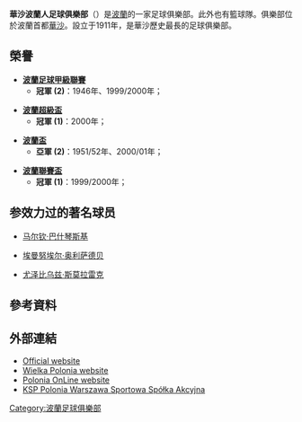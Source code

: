 {{Football club infobox 
| clubname = 華沙普隆尼亞<br />''Polonia Warsaw''
| image    = [[Image:Poloniawarszawa1.svg|170px]]
| fullname = Klub Sportowy Polonia<br> Warszawa
| nickname = ''Czarne koszule'' (黑衫軍)
| founded  = 1911年
| ground   = {{tsl|en|Stadion Polonii Warszawa||華沙波蘭人體育場}}
| city     = [[華沙|華沙]]
| capacity = 6,800<small><ref name=ksppolonia>[http://ekstraklasa.org/index.php?typ=klub&id=17  Polish Ekstraklasa, official website: Stadion Polonii Warszawa]</ref></small>
| chairman = {{flagicon|POL}} Jerzy Engel
| manager  = {{flagicon|POL}} 	Igor Gołaszewski
| league   = [[波蘭第三級聯賽|波蘭第三級聯賽]] 
| season   = 2015–16
| position = 波蘭第三級聯賽，冠軍
| pattern_la1=|pattern_b1=_vegasgoldsides|pattern_ra1=
| leftarm1=000000|body1=000000|rightarm1=000000|shorts1=ffffff|socks1=000000
| pattern_la2=|pattern_b2=_vegasgoldsides|pattern_ra2=
| leftarm2=ffffff|body2=ffffff|rightarm2=000000|shorts2=000000|socks2=ffffff|
| current  =
}}
'''華沙波蘭人足球俱樂部'''（{{lang-pl|'''Polonia Warszawa'''}}）是[[波蘭|波蘭]]的一家足球俱樂部。此外也有籃球隊。俱樂部位於波蘭首都[[華沙|華沙]]。設立于1911年，是華沙歷史最長的足球俱樂部。

==榮譽==
* '''[[波蘭足球甲級聯賽|波蘭足球甲級聯賽]]'''
** '''冠軍 (2)'''：1946年、1999/2000年；

* '''[[波蘭超級盃|波蘭超級盃]]'''
** '''冠軍 (1)'''：2000年；

* '''[[波蘭盃|波蘭盃]]'''
** '''亞軍 (2)'''：1951/52年、2000/01年；

* '''[[波蘭聯賽盃|波蘭聯賽盃]]'''
** '''冠軍 (1)'''：1999/2000年；

==参效力过的著名球员==

* {{flagicon|Poland}} [[马尔钦·巴什琴斯基|马尔钦·巴什琴斯基]]
* {{flagicon|Nigeria}} {{flagicon|Poland}} [[埃曼努埃尔·奥利萨德贝|埃曼努埃尔·奥利萨德贝]]
* {{flagicon|Poland}} {{flagicon|Netherlands}} [[尤泽比乌兹·斯莫拉雷克|尤泽比乌兹·斯莫拉雷克]]

==參考資料==
{{Reflist}}

==外部連結 ==
*[https://web.archive.org/web/20131209181128/http://ksppolonia.pl// Official website]
*[http://wielkapolonia.pl/ Wielka Polonia website] {{Wayback|url=http://wielkapolonia.pl/ |date=20140729194118 }}
*[http://dumastolicy.pl/ Polonia OnLine website] {{Wayback|url=http://dumastolicy.pl/ |date=20140625160545 }}
*[http://www.90minut.pl/skarb.php?id_klub=317&id_sezon=81  KSP Polonia Warszawa Sportowa Spółka Akcyjna] {{Wayback|url=http://www.90minut.pl/skarb.php?id_klub=317&id_sezon=81 |date=20210507124610 }}

{{DEFAULTSORT:Polonia Warsaw}}
[[Category:波蘭足球俱樂部|Category:波蘭足球俱樂部]]